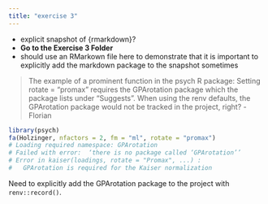 ```yaml
---
title: "exercise 3"
---
```


-   explicit snapshot of {rmarkdown}?
-   **Go to the Exercise 3 Folder**
-   should use an RMarkown file here to demonstrate that it is important to explicitly add the markdown package to the snapshot sometimes


> The example of a prominent function in the psych R package: Setting rotate = "promax" requires the GPArotation package which the package lists under "Suggests". When using the renv defaults, the GPArotation package would not be tracked in the project, right?
> -Florian

``` r
library(psych)
fa(Holzinger, nfactors = 2, fm = "ml", rotate = "promax")
# Loading required namespace: GPArotation
# Failed with error:  ‘there is no package called ‘GPArotation’’
# Error in kaiser(loadings, rotate = "Promax", ...) : 
#   GPArotation is required for the Kaiser normalization
```

Need to explicitly add the GPArotation package to the project with `renv::record()`.

